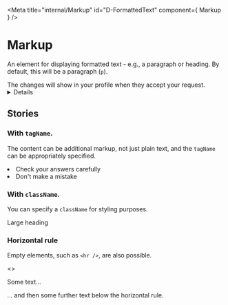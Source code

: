 <!-- Global imports -->

<!-- Local imports -->

<Meta title="internal/Markup" id="D-FormattedText" component={ Markup } />

# Markup

<p><Tag text="Internal" /></p>

An element for displaying formatted text - e.g., a paragraph or heading. By default, this will be a paragraph (`p`).

<Canvas>
  <Story name="Default">
    <Markup>
      The changes will show in your profile when they accept your request.
    </Markup>
  </Story>
</Canvas>

<Details summary="Properties" className="no-indent">
  <ArgsTable of={ Markup } />
</Details>

## Stories
### With `tagName`.

The content can be additional markup, not just plain text, and the `tagName` can be appropriately specified.

<Canvas>
  <Story name="With specified tagName">
    <Markup tagName="ol">
      <li key="check">Check your answers carefully</li>
      <li key="mistake">Don't make a mistake</li>
    </Markup>
  </Story>
</Canvas>

### With `className`.

You can specify a `className` for styling purposes.

<Canvas>
  <Story name="With specified className">
    <Markup tagName="h1" className="govuk-heading-l">
      Large heading
    </Markup>
  </Story>
</Canvas>

### Horizontal rule

Empty elements, such as `<hr />`, are also possible.

<Canvas>
  <Story name="Horizontal rule">
    <>
      <p>Some text...</p>
      <Markup tagName="hr" />
      <p>... and then some further text below the horizontal rule.</p>
    </>
  </Story>
</Canvas>
